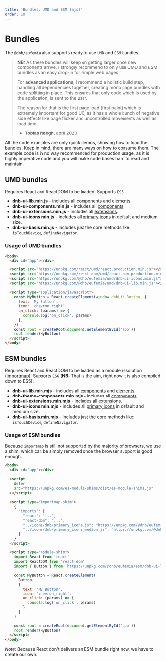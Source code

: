 ```yaml
---
title: 'Bundles: UMD and ESM (mjs)'
order: 10
---
```


# Bundles

The `@dnb/eufemia` also supports ready to use `UMD` and `ESM` bundles.

> **NB:** As these bundles will keep on getting larger once new components arrive, I strongly recommend to only use UMD and ESM bundles as an easy drop-in for simple web pages.
>
> For **advanced applications**, I recommend a holistic build step, handling all dependencies together, creating mono page bundles with code splitting in place. This ensures that only code which is used by the application, is sent to the user.
>
> The reason for that is the first page load (first paint) which is extremely important for good UX, as it has a whole bunch of negative side effects like page flicker and uncontrolled movements as well as load time.
>
> - **Tobias Høegh**, april 2020

All the code examples are only quick demos, showing how to load the bundles. Keep in mind, there are many ways on how to consume them. The example code is in no way recommended for production usage, as it is highly imperative code and you will make code bases hard to read and maintain.

## UMD bundles

Requires React and ReactDOM to be loaded. Supports `ES5`.

- **dnb-ui-lib.min.js** - includes all [components](/uilib/components) and [elements](/uilib/elements).
- **dnb-ui-components.min.js** - includes all [components](/uilib/components).
- **dnb-ui-extensions.min.js** - includes all [extensions](/uilib/extensions).
- **dnb-ui-icons.min.js** - includes all [primary icons](/icons/primary) in default and medium size.
- **dnb-ui-basis.min.js** - includes just the core methods like: `isTouchDevice`, `defineNavigator`.

### Usage of UMD bundles

```html
<body>
  <div id="app"></div>

  <script src="https://unpkg.com/react/umd/react.production.min.js"></script>
  <script src="https://unpkg.com/react-dom/umd/react-dom.production.min.js"></script>
  <script src="https://unpkg.com/@dnb/eufemia/umd/dnb-ui-icons.min.js"></script>
  <script src="https://unpkg.com/@dnb/eufemia/umd/dnb-ui-lib.min.js"></script>

  <script type="application/javascript">
    const MyButton = React.createElement(window.dnbLib.Button, {
      text: 'My Button',
      icon: 'chevron_right',
      on_click: (params) => {
        console.log('on_click', params)
      },
    })
    const root = createRoot(document.getElementById('app'))
    root.render(MyButton)
  </script>
</body>
```

## ESM bundles

Requires React and ReactDOM to be loaded as a module resolution ([importmap](https://github.com/WICG/import-maps)). Supports `ES6` (**NB:** That is the aim, right now it is also compiled down to ES5).

- **dnb-ui-lib.min.mjs** - includes all [components](/uilib/components) and [elements](/uilib/elements).
- **dnb-theme-components.min.mjs** - includes all [components](/uilib/components).
- **dnb-ui-extensions.min.mjs** - includes all [extensions](/uilib/extensions).
- **dnb-ui-icons.min.mjs** - includes all [primary icons](/icons/primary) in default and medium size.
- **dnb-ui-basis.min.mjs** - includes just the core methods like: `isTouchDevice`, `defineNavigator`.

### Usage of ESM bundles

Because `importmap` is still not supported by the majority of browsers, we use a shim, which can be simply removed once the browser support is good enough.

```html
<body>
  <div id="app"></div>

  <script
    defer
    src="https://unpkg.com/es-module-shims/dist/es-module-shims.js"
  ></script>

  <script type="importmap-shim">
    {
      "imports": {
        "react": "...",
        "react-dom": "...",
        "../icons/dnb/primary_icons.js": "https://unpkg.com/@dnb/eufemia/esm/dnb-ui-icons.min.mjs",
        "../icons/dnb/primary_icons_medium.js": "https://unpkg.com/@dnb/eufemia/esm/dnb-ui-icons.min.mjs"
      }
    }
  </script>

  <script type="module-shim">
    import React from 'react'
    import ReactDOM from 'react-dom'
    import { Button } from 'https://unpkg.com/@dnb/eufemia/esm/dnb-ui-lib.min.mjs'

    const MyButton = React.createElement(
      Button,
      {
        text: 'My Button',
        icon: 'chevron_right',
        on_click: (params) => {
          console.log('on_click', params)
        }
      }
    )

    const root = createRoot(document.getElementById('app'))
    root.render(MyButton)
  </script>
</body>
```

_Note:_ Because React don't delivers an ESM bundle right now, we have to create our own.
